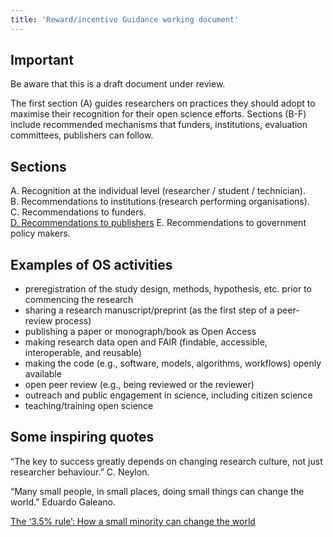 ```yaml
---
title: 'Reward/incentive Guidance working document'
---
```


::: {.callout-important}
## Important

Be aware that this is a draft document under review.
:::


The first section (A) guides researchers on practices they should adopt to maximise their recognition for their open science efforts. Sections (B-F) include recommended mechanisms that funders, institutions, evaluation committees, publishers can follow.


## Sections
A. Recognition at the individual level (researcher / student / technician).  
B. Recommendations to institutions (research performing organisations).  
C. Recommendations to funders.  
[D. Recommendations to publishers](/publishers)
E. Recommendations to government policy makers.  


## Examples of OS activities
  - preregistration of the study design, methods, hypothesis, etc. prior to commencing the research
  - sharing a research manuscript/preprint (as the first step of a peer-review process)
  - publishing a paper or monograph/book as Open Access
  - making research data open and FAIR (findable, accessible, interoperable, and reusable)
  - making the code (e.g., software, models, algorithms, workflows) openly available
  - open peer review (e.g., being reviewed or the reviewer)
  - outreach and public engagement in science, including citizen science
  - teaching/training open science

## Some inspiring quotes

"The key to success greatly depends on changing research culture, not just researcher behaviour." C. Neylon.  

"Many small people, in small places, doing small things can change the world." Eduardo Galeano.  

[The '3.5% rule': How a small minority can change the world](https://www.bbc.com/future/article/20190513-it-only-takes-35-of-people-to-change-the-world)

